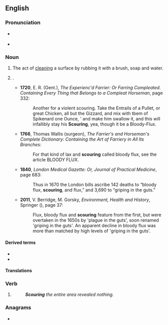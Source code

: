 ==English==

===Pronunciation===
* {{a|RP}} {{IPA|en|/ˈskaʊə.ɹɪŋ/}}
* {{a|GA}} {{IPA|en|/ˈskaʊ.ɚ.ɪŋ/|/ˈskaʊɹ.ɪŋ/}}

===Noun===
{{en-noun}}

# The act of [[clean]]ing a surface by rubbing it with a brush, soap and water.
# {{l|en|diarrhea|Diarrhea}}. {{q|Now used only of livestock, though also sometimes used of humans into the 1600s.}}
#* '''1720''', E. R. (Gent.), ''The Experienc'd Farrier: Or Farring Compleated. Containing Every Thing that Belongs to a Compleat Horseman'', page 332:
#*: Another for a violent scouring. Take the Entrails of a Pullet, or great Chicken, all but the Gizzard, and mix with tbem of Spikenard one Ounce, &#39; and make him swallow it, and this will infallibly stay his '''Scouring''', yea, though it be a Bloody-Flux.
#* '''1766''', Thomas Wallis (surgeon), ''The Farrier's and Horseman's Complete Dictionary: Containing the Art of Farriery in All Its Branches'':
#*: For that kind of lax and '''scouring''' called bloody flux, see the article BLOODY FLUX.
#* '''1840''', ''London Medical Gazette: Or, Journal of Practical Medicine'', page 683:
#*: Thus in 1670 the London bills ascribe 142 deaths to “bloody flux, '''scouring''', and flux,” and 3,690 to “griping in the guts.”
#* '''2011''', V. Berridge, M. Gorsky, ''Environment, Health and History'', Springer ({{ISBN|9780230347557}}), page 37:
#*: Flux, bloody flux and '''scouring''' feature from the first, but were overtaken in the 1650s by &#39;plague in the guts&#39;, soon renamed &#39;griping in the guts&#39;. An apparent decline in bloody flux was more than matched by high levels of &#39;griping in the guts&#39;.

====Derived terms====
* {{l|en|scouring pad}}
* {{l|en|scouring brush}}

====Translations====
{{trans-top|The act of cleaning a surface by rubbing it with a brush, soap and water}}
{{trans-mid}}
{{trans-bottom}}

{{trans-top|Diarrhea. (Now used only of livestock, ...)}}
{{trans-mid}}
{{trans-bottom}}

===Verb===
{{head|en|verb form}}

# {{present participle of|en|scour|nocat=1}}
#: '''''Scouring''' the entire area revealed nothing.''

===Anagrams===
* {{anagrams|en|a=cginorsu|coursing|sourcing}}